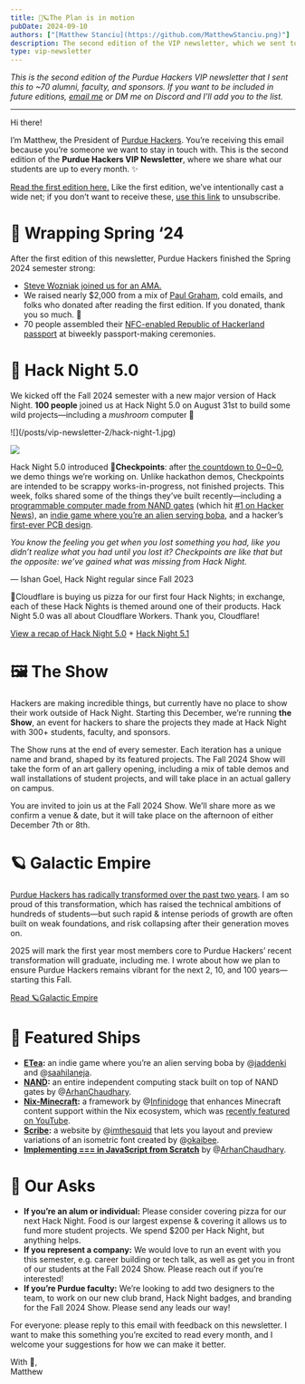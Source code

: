 ```yaml
---
title: 🍄🪐The Plan is in motion
pubDate: 2024-09-10
authors: ["[Matthew Stanciu](https://github.com/MatthewStanciu.png)"]
description: The second edition of the VIP newsletter, which we sent to 70 alumni, faculty, and sponsors.
type: vip-newsletter
---
```


_This is the second edition of the Purdue Hackers VIP newsletter that I sent this to ~70 alumni, faculty, and sponsors. If you want to be included in future editions, [email me](mailto:mstanciu@purdue.edu) or DM me on Discord and I'll add you to the list._

---

Hi there!

I’m Matthew, the President of [Purdue Hackers](https://purduehackers.com). You’re receiving this email because you’re someone we want to stay in touch with. This is the second edition of the **Purdue Hackers VIP Newsletter**, where we share what our students are up to every month. ✨

[Read the first edition here.](https://blog.purduehackers.com/posts/vip-newsletter-1) Like the first edition, we’ve intentionally cast a wide net; if you don’t want to receive these, [use this link](https://docs.google.com/forms/d/e/1FAIpQLSff6JvHc7istmPqk63lkCHtqOlkoQR8bxjn-rj_aKsEXlvMRg/viewform) to unsubscribe.

# 🌸 Wrapping Spring ‘24

After the first edition of this newsletter, Purdue Hackers finished the Spring 2024 semester strong:

- [Steve Wozniak joined us for an AMA.](https://youtu.be/25RlBawQEb4?si=Zv-KJIVYTCSy1FoG)
- We raised nearly $2,000 from a mix of [Paul Graham](https://x.com/purduehackers/status/1772385555998769338), cold emails, and folks who donated after reading the first edition. If you donated, thank you so much. 💛
- 70 people assembled their [NFC-enabled Republic of Hackerland passport](https://blog.purduehackers.com/posts/papers-please) at biweekly passport-making ceremonies.

# 🍏 Hack Night 5.0

We kicked off the Fall 2024 semester with a new major version of Hack Night. **100 people** joined us at Hack Night 5.0 on August 31st to build some wild projects—including a _mushroom_ computer 🍄

<div className="grid grid-cols-2 gap-2">
![](/posts/vip-newsletter-2/hack-night-1.jpg)

![](/posts/vip-newsletter-2/hack-night-2.jpg)

</div>

Hack Night 5.0 introduced 🚩**Checkpoints**: after [the countdown to 0\~0\~0](https://youtu.be/i6dzI7AhH40?si=UlCtfpk8GV6d0XIz), we demo things we’re working on. Unlike hackathon demos, Checkpoints are intended to be scrappy works-in-progress, not finished projects. This week, folks shared some of the things they’ve built recently—including a [programmable computer made from NAND gates](https://nand.arhan.sh) (which hit [#1 on Hacker News](https://news.ycombinator.com/item?id=40159278)), an [indie game where you’re an alien serving boba](https://store.steampowered.com/app/3085040/ETea/), and a hacker’s [first-ever PCB design](https://cdn.sanity.io/images/xqpbdhg6/production/d13bfc186ed7ebd8ea67de19f4e2d290b1be107c-1280x960.jpg).

_You know the feeling you get when you lost something you had, like you didn’t realize what you had until you lost it? Checkpoints are like that but the opposite: we’ve gained what was missing from Hack Night._

— Ishan Goel, Hack Night regular since Fall 2023

🧡Cloudflare is buying us pizza for our first four Hack Nights; in exchange, each of these Hack Nights is themed around one of their products. Hack Night 5.0 was all about Cloudflare Workers. Thank you, Cloudflare!

[View a recap of Hack Night 5.0](https://events.purduehackers.com/hack-night-50) + [Hack Night 5.1](https://events.purduehackers.com/hack-night-51)

# 🖼 The Show

Hackers are making incredible things, but currently have no place to show their work outside of Hack Night. Starting this December, we’re running **the Show**, an event for hackers to share the projects they made at Hack Night with 300+ students, faculty, and sponsors.

The Show runs at the end of every semester. Each iteration has a unique name and brand, shaped by its featured projects. The Fall 2024 Show will take the form of an art gallery opening, including a mix of table demos and wall installations of student projects, and will take place in an actual gallery on campus.

You are invited to join us at the Fall 2024 Show. We’ll share more as we confirm a venue & date, but it will take place on the afternoon of either December 7th or 8th.

# 🪐 Galactic Empire

[Purdue Hackers has radically transformed over the past two years](https://blog.purduehackers.com/posts/vip-newsletter-1). I am so proud of this transformation, which has raised the technical ambitions of hundreds of students—but such rapid & intense periods of growth are often built on weak foundations, and risk collapsing after their generation moves on.

2025 will mark the first year most members core to Purdue Hackers’ recent transformation will graduate, including me. I wrote about how we plan to ensure Purdue Hackers remains vibrant for the next 2, 10, and 100 years—starting this Fall.

[Read 🪐Galactic Empire](https://blog.purduehackers.com/posts/galactic-empire)

# 🚢 Featured Ships

- [**ETea**](https://store.steampowered.com/app/3085040/ETea/)**:** an indie game where you’re an alien serving boba by @[jaddenki](https://github.com/jaddenki) and @[saahilaneja](https://github.com/saahilaneja).
- [**NAND**](https://nand.arhan.sh)**:** an entire independent computing stack built on top of NAND gates by @[ArhanChaudhary](https://github.com/ArhanChaudhary).
- [**Nix-Minecraft**](https://github.com/Infinidoge/nix-minecraft)**:** a framework by @[Infinidoge](https://github.com/Infinidoge/nix-minecraft) that enhances Minecraft content support within the Nix ecosystem, which was [recently featured on YouTube](https://youtu.be/Fph7SMldxpI?si=hl5H0Cs6a44I0tav).
- [**Scribe**](https://scribe.purduehackers.com/)**:** a website by @[imthesquid](https://github.com/ImTheSquid) that lets you layout and preview variations of an isometric font created by @[okaibee](https://x.com/okaibee_).
- [**Implementing === in JavaScript from Scratch**](https://arhan.sh/blog/implementing-strict-equality-in-javascript-from-scratch/) by @[ArhanChaudhary](https://github.com/ArhanChaudhary).

# 📣 Our Asks

- **If you’re an alum or individual:** Please consider covering pizza for our next Hack Night. Food is our largest expense & covering it allows us to fund more student projects. We spend $200 per Hack Night, but anything helps.
- **If you represent a company:** We would love to run an event with you this semester, e.g. career building or tech talk, as well as get you in front of our students at the Fall 2024 Show. Please reach out if you’re interested!
- **If you’re Purdue faculty:** We’re looking to add two designers to the team, to work on our new club brand, Hack Night badges, and branding for the Fall 2024 Show. Please send any leads our way!

For everyone: please reply to this email with feedback on this newsletter. I want to make this something you’re excited to read every month, and I welcome your suggestions for how we can make it better.

With 💛,<br/>
Matthew
